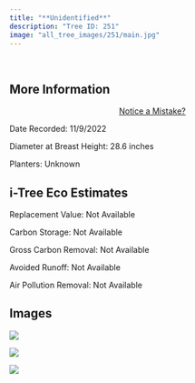 ```yaml
---
title: "**Unidentified**"
description: "Tree ID: 251"
image: "all_tree_images/251/main.jpg"
---
```


<br>

## **More Information**
::: column-margin
<center><a class="button" href="https://forms.gle/W6f5nwYxrM33hF4f7">Notice a Mistake?</a></center>
:::


Date Recorded:  11/9/2022

Diameter at Breast Height:  28.6  inches

Planters:  Unknown

## **i-Tree Eco Estimates**


 Replacement Value: Not Available

 Carbon Storage: Not Available

 Gross Carbon Removal: Not Available

 Avoided Runoff: Not Available

 Air Pollution Removal: Not Available

## **Images**


 ![](all_tree_images/251/IMG_7283.jpg)

 ![](all_tree_images/251/IMG_7284.jpg)

 ![](all_tree_images/251/main.jpg)
